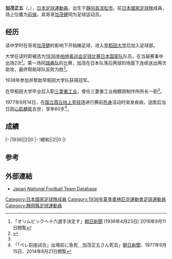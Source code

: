 {{Infobox football biography
|name=加茂 正五
|image=
|fullname=加茂正五
|birth_date={{Birth date|1915|12|12}}
|cityofbirth=[[静冈县|静冈县]][[滨松市|滨松市]]
|countryofbirth={{JPN-EMP}}
|dateofdeath={{Death date and age|1977|9|14|1915|12|12}}
|height=
|position=[[前鋒_(足球)|前鋒]]
|currentclub=
|years=
|clubs=
|caps(goals)=
|nationalyears=1936
|nationalteam=[[日本國家足球隊|日本]]
|nationalcaps(goals)=2 (0)
}}
'''加茂正五'''（{{Jpn|j=加茂 正五|rm=Kamo Shougo}}，{{Bd|1915年|12月12日|1977年|9月14日}}），[[日本|日本]][[足球|足球]][[運動員|運動員]]，出生于[[静冈县|静冈县]][[滨松市|滨松市]]。前[[日本國家足球隊|日本國家足球隊]]成員，场上位置为[[前锋_(足球)|前锋]]。其哥哥[[加茂健|加茂健]]同为足球运动员。

==经历==
读中学时在哥哥[[加茂健|加茂健]]的影响下开始踢足球，进入[[早稻田大学|早稻田大学]]后加入足球部。

大学在读时即被选为[[1936年夏季奥林匹克运动会足球比赛|1936年柏林奥运会足球比赛]][[日本國家足球隊|日本国家队]]队员，在当届赛事中出场2次<ref name="asa1936">「オリムピックへ十六選手決定す」[[朝日新聞|朝日新聞]] (1936年4月23日) 2016年9月11日閲覧</ref>。第一场同[[瑞典國家足球隊|瑞典队]]的比赛，加茂在日本队落后两球的场面下连续送出两次助攻，最终帮助球队反败为胜<ref>{{cite web|url=http://samuraiblue.jp/timeline/19360804/|title=ベルリンオリンピック|accessdate=2016-09-11|author=|date=|work=日本足协|publisher=|archive-date=2017-06-29|archive-url=https://web.archive.org/web/20170629171850/http://samuraiblue.jp/timeline/19360804/|dead-url=yes}}</ref>。

1938年参加{{Link-ja|第18届天皇杯|第18回天皇杯全日本サッカー選手権大会}}并帮助早稻田大学队获得冠军。

在早稻田大学毕业后入职[[三菱重工业|三菱重工业]]，曾任三菱重工业相模原制作所所长一职<ref name="asahi" />。

1977年9月14日，在[[國立霞丘陸上競技場|国立霞丘陆上竞技场]]进行赛前[[熱身運動|热身]]活动时突发疾病，送医后当日因[[心肌梗死|心肌梗死]]去世，享年60岁<ref name="asahi">「「ペレ前座試合」出場前に急死＿加茂正五さん死去」[[朝日新聞|朝日新聞]]、1977年9月15日、2014年8月21日閲覧</ref>。

==成績==
{{Football player national team statistics|JPN}}
|-
|1936||2||0
|-
!總和||2||0
|}

== 参考 ==
{{Reflist}}

==外部連結==

*[https://web.archive.org/web/20160320073142/http://www.japannationalfootballteam.com/en/players/kamo_shogo.html Japan National Football Team Database]

{{1936年奥运会男子足球日本参赛名单}}
{{Japan-sport-bio-stub}}
{{Soccer-player-stub}}
[[Category:日本國家足球隊成員|Category:日本國家足球隊成員]]
[[Category:1936年夏季奧林匹克運動會足球運動員|Category:1936年夏季奧林匹克運動會足球運動員]]
[[Category:靜岡縣足球運動員|Category:靜岡縣足球運動員]]